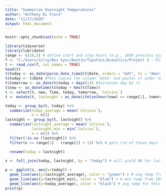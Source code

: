 ```yaml
---
title: "Summarize Overnight Temperatures"
author: "Anthony Di Fiore"
date: "11/27/2020"
output: html_document
---
```


```r
knitr::opts_chunk$set(echo = TRUE)
```

```r
library(tidyverse)
library(lubridate)
range <- c(18,5) # define start and stop hours (e.g., 1800 previous night to 0500 this morning)
f <- "C:/Users/Silvy/Box Sync/Austin/Tiputini/Acoustics/Project 3 - Climatic Variables and Calling Behavior/2016TempDataforRScriptTony.csv" # path to datafile
t <- read_csv(f, col_names = TRUE) 
head(t)
t$today <- as_date(parse_date_time2(t$Date, orders = "mdY", tz = "America/Bogota"))
t$today <- t$Date #This copies the column 'Date' and pastes it under new column name 'today'
t$tomorrow <- as_date(t$today + days(1)) #Increases day by +1
t$now <- as_datetime(t$today + hms(t$Time))
t <- select(t, now, Time, today, tomorrow, `Celsius`)
t <- mutate(t, lastnight = as_date(ifelse(hour(now) >= range[1], tomorrow, ifelse(hour(now) <= range[2], today, NA))))

today <- group_by(t, today) %>%
  summarize(today_average = mean(`Celsius`),
            n = n())
lastnight <- group_by(t, lastnight) %>%
  summarize(lastnight_average = mean(`Celsius`),
            lastnight_min = min(`Celsius`),
            n = n()) %>%
  filter(!is.na (lastnight)) %>%
  filter(n >= range[1] - (range[2] + 1)) %>% # gets rid of those days (first and last) where the overnight summary is based on only partial data (1800 to 0000 or 0000 to 0500)
  
  rename(today = lastnight)

s <- full_join(today, lastnight, by = "today") # will yield NA for lastnight values for first date

p <- ggplot(s, aes(x=today)) +
  geom_line(aes(y=lastnight_average), color = "green") + # avg temp from 1800 previous night to 0600 on this date
  geom_line(aes(y=lastnight_min), color = "blue") + # min temp from 1800 previous night to 0600 on this date
  geom_line(aes(y=today_average), color = "black") # avg temp for this date (24 hours)
print(p)
```

